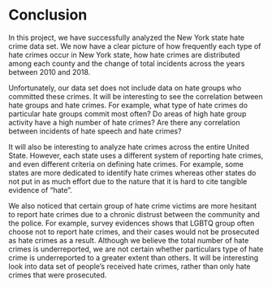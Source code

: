 # Conclusion
In this project, we have successfully analyzed the New York state hate crime data set. We now have a clear picture of how frequently each type of hate crimes occur in New York state, how hate crimes are distributed among each county and the change of total incidents across the years between 2010 and 2018. 

Unfortunately, our data set does not include data on hate groups who committed these crimes. It will be interesting to see the correlation between hate groups and hate crimes. For example, what type of hate crimes do particular hate groups commit most often? Do areas of high hate group activity have a high number of hate crimes? Are there any correlation between incidents of hate speech and hate crimes? 

It will also be interesting to analyze hate crimes across the entire United State. However, each state uses a different system of reporting hate crimes, and even different criteria on defining hate crimes. For example, some states are more dedicated to identify hate crimes whereas other states do not put in as much effort due to the nature that it is hard to cite tangible evidence of "hate".  

We also noticed that certain group of hate crime victims are more hesitant to report hate crimes due to a chronic distrust between the community and the police. For example, survey evidences shows that LGBTQ group often choose not to report hate crimes, and their cases would not be prosecuted as hate crimes as a result. Although we believe the total number of hate crimes is underreported, we are not certain whether particulars type of hate crime is underreported to a greater extent than others. It will be interesting look into data set of people's received hate crimes, rather than only hate crimes that were prosecuted. 
